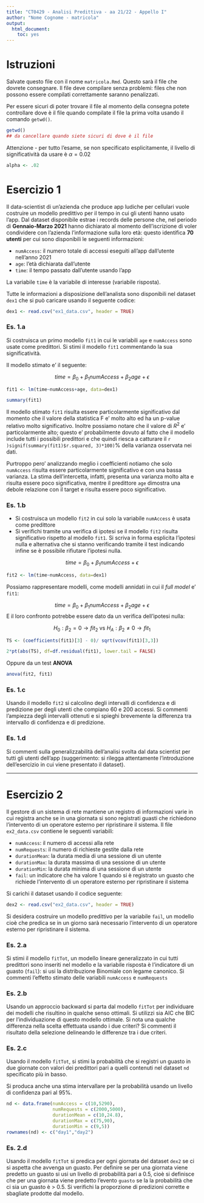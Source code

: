 ```yaml
---
title: "CT0429 - Analisi Predittiva - aa 21/22 - Appello I"
author: "Nome Cognome - matricola"
output: 
  html_document: 
    toc: yes
---
```


# Istruzioni

Salvate questo file con il nome `matricola.Rmd`. Questo sarà il file che dovrete consegnare. Il file deve compilare senza problemi: files che non possono essere compilati correttamente saranno penalizzati. 

Per essere sicuri di poter trovare il file al momento della consegna potete controllare dove è il file quando compilate il file la prima volta usando il comando `getwd()`. 

```r
getwd()
## da cancellare quando siete sicuri di dove è il file
```

Attenzione - per tutto l'esame, se non specificato esplicitamente, il livello di significatività da usare è $\alpha = 0.02$

```r
alpha <- .02
```

# Esercizio 1

Il data-scientist di un'azienda che produce app ludiche per cellulari vuole costruire un modello predittivo per il tempo in cui gli utenti hanno usato l'app. Dal dataset disponibile estrae i records delle persone che, nel periodo di **Gennaio-Marzo 2021** hanno dichiarato al momento dell'iscrizione di voler condividere con l'azienda l'informazione sulla loro età: questo identifica **70 utenti** per cui sono disponibili le seguenti informazioni: 

* `numAccess`: il numero totale di accessi eseguiti all'app dall'utente nell'anno 2021
* `age`: l'età dichiarata dall'utente
* `time`: il tempo passato dall'utente usando l'app 

La variabile `time` è la variabile di interesse (variabile risposta). 

Tutte le informazioni a disposizione dell'analista sono disponibili nel dataset `dex1` che si può caricare usando il seguente codice: 

```r
dex1 <- read.csv("ex1_data.csv", header = TRUE)
```

### Es. 1.a 

Si costruisca un primo modello `fit1` in cui le variabili `age` e `numAccess` sono usate come predittori. Si stimi il modello `fit1` commentando la sua significatività. 

Il modello stimato e' il seguente:

$$time = \beta_{0} + \beta_{1}numAccess + \beta_{2}age + \epsilon$$

```r
fit1 <- lm(time~numAccess+age, data=dex1)

summary(fit1)
```
Il modello stimato `fit1` risulta essere particolarmente significativo dal momento che il valore della statistica F e' molto alto ed ha un p-value relativo molto significativo. Inoltre possiamo notare che il valore di $R^2$ e' particolarmente alto; questo e' probabilmente dovuto al fatto che il modello include tutti i possibili predittori e che quindi riesca a catturare il `r )signif(summary(fit1)$r.squared, 3)*100)`% della varianza osservata nei dati.

Purtroppo pero' analizzando meglio i coefficienti notiamo che solo `numAccess` risulta
essere particolarmente significativo e con una bassa varianza. La stima dell'intercetta, infatti, presenta una varianza molto alta e risulta essere poco significativa, mentre il predittore `age` dimostra una debole relazione con il target e risulta essere poco significativo.


### Es. 1.b 

* Si costruisca un modello `fit2` in cui solo la variabile `numAccess` è usata come predittore
* Si verifichi tramite una verifica di ipotesi se il modello `fit2` risulta significativo rispetto al modello `fit1`. Si scriva in forma esplicita l'ipotesi nulla e alternativa che si stanno verificando tramite il test indicando infine se è possibile rifiutare l'ipotesi nulla. 


$$time = \beta_{0} + \beta_{1}numAccess + \epsilon$$

```r
fit2 <- lm(time~numAccess, data=dex1)
```

Possiamo rappresentare modelli, come modelli annidati in cui il *full model* e' `fit1`:

$$time = \beta_{0} + \beta_{1}numAccess + \beta_{2}age + \epsilon$$
E il loro confronto potrebbe essere dato da un verifica dell'ipotesi nulla:

$$H_{0}: \beta_{2} = 0 \rightarrow fit_{2} \text{  }\text{ vs }\text{  } H_{A}: \beta_{2} \neq 0 \rightarrow fit_{1}$$
```r
TS <- (coefficients(fit1)[3] - 0)/ sqrt(vcov(fit1)[3,3])

2*pt(abs(TS), df=df.residual(fit1), lower.tail = FALSE)
```

Oppure da un test **ANOVA**

```r
anova(fit2, fit1)
```


### Es. 1.c

Usando il modello `fit2` si calcolino degli intervalli di confidenza e di predizione per degli utenti che compiano 60 e 200 accessi. Si commenti l'ampiezza degli intervalli ottenuti e si spieghi brevemente la differenza tra intervallo di confidenza e di predizione.  


### Es. 1.d

Si commenti sulla generalizzabilità dell'analisi svolta dal data scientist per tutti gli utenti dell'app (suggerimento: si rilegga attentamente l'introduzione dell'esercizio in cui viene presentato il dataset).

---

# Esercizio 2

Il gestore di un sistema di rete mantiene un registro di informazioni varie in cui registra anche se in una giornata si sono registrati guasti che richiedono l'intervento di un operatore esterno per ripristinare il sistema. Il file `ex2_data.csv` contiene le seguenti variabili: 


* `numAccess`: il numero di accessi alla rete
* `numRequests`: il numero di richieste gestite dalla rete
* `durationMean`: la durata media di una sessione di un utente
* `durationMax`: la durata massima di una sessione di un utente 
* `durationMin`: la durata minima di una sessione di un utente
* `fail`: un indicatore che ha valore 1 quando si è registrato un guasto che richiede l'intervento di un operatore esterno per ripristinare il sistema 

Si carichi il dataset usando il codice seguente:  

```r
dex2 <- read.csv("ex2_data.csv", header = TRUE)
```

Si desidera costruire un modello predittivo per la variabile `fail`, un modello cioè che predica se in un giorno sarà necessario l'intervento di un operatore esterno per ripristinare il sistema. 


### Es. 2.a 

Si stimi il modello `fitTot`, un modello lineare generalizzato in cui tutti predittori sono inseriti nel modello e la variabile risposta è l'indicatore di un guasto (`fail`): si usi la distribuzione Binomiale con legame canonico. Si commenti l'effetto stimato delle variabili `numAccess` e `numRequests`


### Es. 2.b

Usando un approccio backward si parta dal modello `fitTot` per individuare dei modelli che risultino in qualche senso ottimali. Si utilizzi sia AIC che BIC per l'individuazione di questo modello ottimale. Si nota una qualche differenza nella scelta effettuata usando i due criteri? Si commenti il risultato della selezione delineando le differenze tra i due criteri. 

### Es. 2.c 

Usando il modello `fitTot`, si stimi la probabilità che si registri un guasto in due giornate con valori dei predittori pari a quelli contenuti nel dataset `nd` specificato più in basso. 

Si produca anche una stima intervallare per la probabilità usando un livello di confidenza pari al 95\%.

```r
nd <- data.frame(numAccess = c(10,5290), 
                 numRequests = c(2000,5000), 
                 durationMean = c(10,24.8), 
                 durationMax = c(75,90), 
                 durationMin = c(9,5))
rownames(nd) <- c("day1","day2")
```


### Es. 2.d

Usando il modello `fitTot` si predica per ogni giornata del dataset `dex2` se ci si aspetta che avvenga un guasto. Per definire se per una giornata viene predetto un guasto si usi un livello di probabilità pari a 0.5, cioè si definisce che per una giornata viene predetto l'evento `guasto` se la la probabilità che ci sia un guasto è > 0.5. Si verifichi la proporzione di predizioni corrette e sbagliate prodotte dal modello. 





